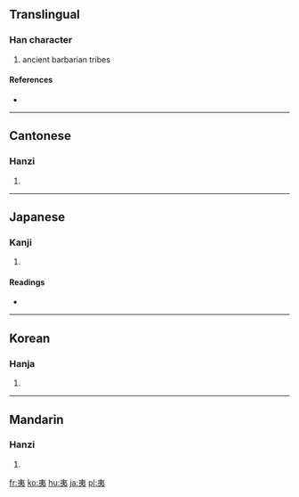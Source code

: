 ==Translingual==

===Han character===
{{Han char|rn=37|rad=大|as=03|sn=6|four=5003<sub>2</sub>|canj=大弓 (KN), X大弓 (XKN)}}

# ancient barbarian tribes

====References====
* {{Han ref|kx=0249.150|dkj=05852|dj=0509.070|hdz=10527.050|uh=5937|ud=22839|bh=A669|bd=42601}}

----

==Cantonese==

===Hanzi===
{{yue-hanzi|jyut=|y=yi4}}

# {{defn|Cantonese}}

----

==Japanese==

===Kanji===
{{ja-kanji|grade=|rs=大03}}

# {{defn|Japanese}}

====Readings====
* {{ja-readings|on=[[い]] (i)|kun=[[たいらげる]] (tairageru), [[ころす]] (korosu), [[えびす]] (ebisu)}}

----

==Korean==

===Hanja===
{{ko-hanja|hangeul=이|rv=i|mr=i}}

# {{defn|Korean}}

----

==Mandarin==

===Hanzi===
{{cmn-hanzi|pin=[[yí]] ([[yi2]])|wg=i<sup>2</sup>}}

# {{defn|Mandarin}}

[[fr:夷]]
[[ko:夷]]
[[hu:夷]]
[[ja:夷]]
[[pl:夷]]